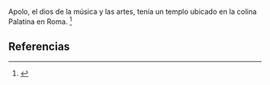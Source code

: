 Apolo, el dios de la música y las artes, tenía un templo ubicado en la colina Palatina en Roma. <ref>{{lib|LU|132|0|2}}</ref> 

== Referencias ==
<references />
